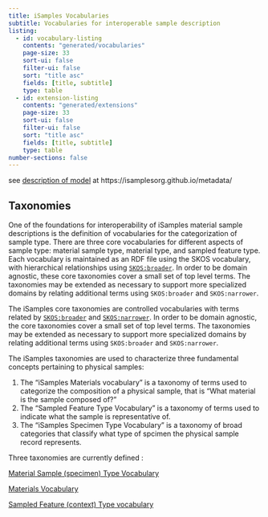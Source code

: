 ```yaml
---
title: iSamples Vocabularies
subtitle: Vocabularies for interoperable sample description
listing:
  - id: vocabulary-listing
    contents: "generated/vocabularies"
    page-size: 33
    sort-ui: false
    filter-ui: false
    sort: "title asc"
    fields: [title, subtitle]
    type: table
  - id: extension-listing
    contents: "generated/extensions"
    page-size: 33
    sort-ui: false
    filter-ui: false
    sort: "title asc"
    fields: [title, subtitle]
    type: table
number-sections: false
---
```


see [description of model](https://isamplesorg.github.io/metadata/) at https://isamplesorg.github.io/metadata/

## Taxonomies

One of the foundations for interoperability of iSamples material sample descriptions is the definition of vocabularies for the categorization of sample type. There are three core vocabularies for different aspects of sample type: material sample type, material type, and sampled feature type.  Each vocabulary is maintained as an RDF file using the SKOS vocabulary, with hierarchical relationships using [`SKOS:broader`](https://www.w3.org/2009/08/skos-reference/skos.html#broader). In order to be domain agnostic, these core taxonomies cover a small set of top level terms. The taxonomies may be extended as necessary to support more specialized domains by relating additional terms using `SKOS:broader` and `SKOS:narrower`.

The iSamples core taxonomies are controlled vocabularies with terms related by [`SKOS:broader`](https://www.w3.org/2009/08/skos-reference/skos.html#broader) and [`SKOS:narrower`](https://www.w3.org/2009/08/skos-reference/skos.html#narrower). In order to be domain agnostic, the core taxonomies cover a small set of top level terms. The taxonomies may be extended as necessary to support more specialized domains by relating additional terms using `SKOS:broader` and `SKOS:narrower`.

The iSamples taxonomies are used to characterize three fundamental concepts pertaining to physical samples:

1. The "iSamples Materials vocabulary" is a taxonomy of terms used to categorize the composition of a physical sample, that is "What material is the sample composed of?"
2. The "Sampled Feature Type Vocabulary" is a taxonomy of terms used to indicate what the sample is representative of.
3. The "iSamples Specimen Type Vocabulary" is a taxonomy of broad categories that classify what type of spcimen the physical sample record represents.

Three taxonomies are currently defined :

[Material Sample (specimen) Type Vocabulary](https://isamplesorg.github.io/metadata/vocabularies/specimentype.html)

[Materials Vocabulary](https://isamplesorg.github.io/metadata/vocabularies/materialtype.html)

[Sampled Feature (context) Type vocabulary](https://isamplesorg.github.io/metadata/vocabularies/sampledfeature.html)


